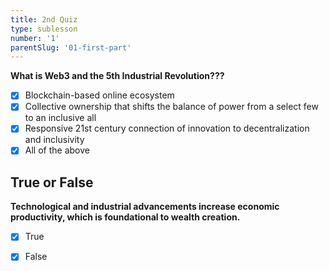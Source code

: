 ```yaml
---
title: 2nd Quiz
type: sublesson
number: '1'
parentSlug: '01-first-part'
---
```


**What is Web3 and the 5th Industrial Revolution???**
- [X] Blockchain-based online ecosystem
- [X] Collective ownership that shifts the balance of power from a select few to an inclusive all
- [X] Responsive 21st century connection of innovation to decentralization and inclusivity
- [X] All of the above

## True or False
**Technological and industrial advancements increase economic productivity, which is foundational to wealth creation.**
- [X] True
- [X] False


